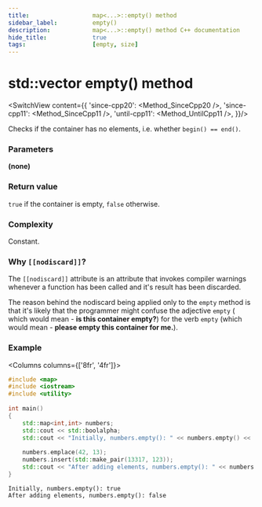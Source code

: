 ```yaml
---
title:					map<...>::empty() method
sidebar_label:			empty()
description:			map<...>::empty() method C++ documentation
hide_title:				true
tags:					[empty, size]
---
```



<!----------------- Codes ---------------------->

<!-- empty() -->

# std::vector empty() method

<SwitchView content={{
        'since-cpp20': <Method_SinceCpp20 />,
        'since-cpp11': <Method_SinceCpp11 />,
        'until-cpp11': <Method_UntilCpp11 />,
    }}/>


Checks if the container has no elements, i.e. whether `begin() == end()`.


### Parameters

**(none)**

### Return value

`true` if the container is empty, `false` otherwise.

### Complexity

Constant.

### Why `[[nodiscard]]`?

The `[[nodiscard]]` attribute is an attribute that invokes compiler warnings whenever
a function has been called and it's result has been discarded.

The reason behind the nodiscard being applied only to the `empty` method is that
it's likely that the programmer might confuse the adjective `empty` (
which would mean - **is this container empty?**) for the verb `empty` (which would mean - **please empty this container for me.**).

### Example

<Columns columns={['8fr', '4fr']}>
<div>

```cpp title='Main.cpp' showLineNumbers
#include <map>
#include <iostream>
#include <utility>
 
int main()
{
    std::map<int,int> numbers;
    std::cout << std::boolalpha;
    std::cout << "Initially, numbers.empty(): " << numbers.empty() << '\n';
 
    numbers.emplace(42, 13);
    numbers.insert(std::make_pair(13317, 123)); 
    std::cout << "After adding elements, numbers.empty(): " << numbers.empty() << '\n';
}
```

</div>
<div>

```plaintext title="Output"
Initially, numbers.empty(): true
After adding elements, numbers.empty(): false
```

</div>
</Columns>
